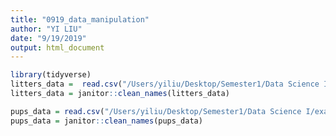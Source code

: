 ```yaml
---
title: "0919_data_manipulation"
author: "YI LIU"
date: "9/19/2019"
output: html_document
---
```


```r
library(tidyverse)
litters_data =  read.csv("/Users/yiliu/Desktop/Semester1/Data Science I/example_REPO/data_import_examples/FAS_litters.csv")
litters_data = janitor::clean_names(litters_data)

pups_data = read.csv("/Users/yiliu/Desktop/Semester1/Data Science I/example_REPO/data_import_examples/FAS_pups.csv")
pups_data = janitor::clean_names(pups_data)
```

